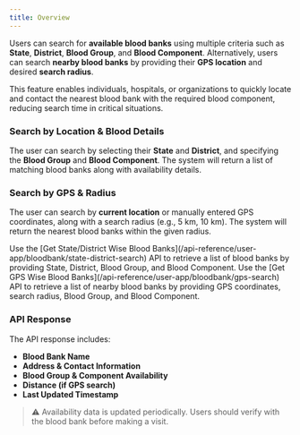 ```yaml
---
title: Overview
---
```


Users can search for **available blood banks** using multiple criteria such as **State**, **District**, **Blood Group**, and **Blood Component**.
Alternatively, users can search **nearby blood banks** by providing their **GPS location** and desired **search radius**.

This feature enables individuals, hospitals, or organizations to quickly locate and contact the nearest blood bank with the required blood component, reducing search time in critical situations.

### Search by Location & Blood Details
The user can search by selecting their **State** and **District**, and specifying the **Blood Group** and **Blood Component**.
The system will return a list of matching blood banks along with availability details.

### Search by GPS & Radius
The user can search by **current location** or manually entered GPS coordinates, along with a search radius (e.g., 5 km, 10 km).
The system will return the nearest blood banks within the given radius.

<Steps>
    <Step title="Search by State & District">
        Use the [Get State/District Wise Blood Banks](/api-reference/user-app/bloodbank/state-district-search) API
        to retrieve a list of blood banks by providing State, District, Blood Group, and Blood Component.
    </Step>
    <Step title="Search by GPS & Radius">
        Use the [Get GPS Wise Blood Banks](/api-reference/user-app/bloodbank/gps-search) API
        to retrieve a list of nearby blood banks by providing GPS coordinates, search radius, Blood Group, and Blood Component.
    </Step>
</Steps>

### API Response
The API response includes:
- **Blood Bank Name**
- **Address & Contact Information**
- **Blood Group & Component Availability**
- **Distance (if GPS search)**
- **Last Updated Timestamp**

> ⚠️ Availability data is updated periodically. Users should verify with the blood bank before making a visit.
